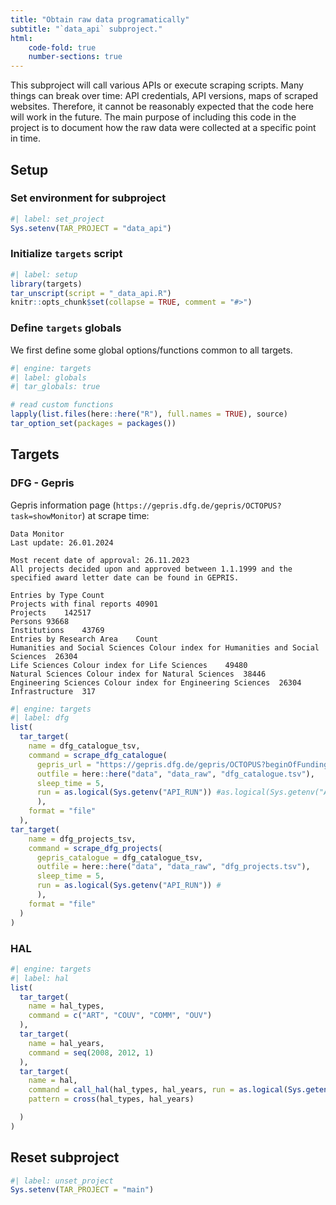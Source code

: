 ```yaml
---
title: "Obtain raw data programatically"
subtitle: "`data_api` subproject."
html:
    code-fold: true
    number-sections: true
---
```


This subproject will call various APIs or execute scraping scripts. Many things can break over time: API credentials, API versions, maps of scraped websites. Therefore, it cannot be reasonably expected that the code here will work in the future. The main purpose of including this code in the project is to document how the raw data were collected at a specific point in time.

## Setup

### Set environment for subproject

```r
#| label: set_project
Sys.setenv(TAR_PROJECT = "data_api")
```

### Initialize `targets` script

```r
#| label: setup
library(targets)
tar_unscript(script = "_data_api.R")
knitr::opts_chunk$set(collapse = TRUE, comment = "#>")
```


### Define `targets` globals

We first define some global options/functions common to all targets.

```r
#| engine: targets
#| label: globals
#| tar_globals: true

# read custom functions
lapply(list.files(here::here("R"), full.names = TRUE), source)
tar_option_set(packages = packages())
```

## Targets

### DFG - Gepris

Gepris information page (`https://gepris.dfg.de/gepris/OCTOPUS?task=showMonitor`) at scrape time:

```code
Data Monitor
Last update: 26.01.2024

Most recent date of approval: 26.11.2023
All projects decided upon and approved between 1.1.1999 and the specified award letter date can be found in GEPRIS.

Entries by Type	Count
Projects with final reports	40901
Projects	142517
Persons	93668
Institutions	43769
Entries by Research Area	Count
Humanities and Social Sciences Colour index for Humanities and Social Sciences	26304
Life Sciences Colour index for Life Sciences	49480
Natural Sciences Colour index for Natural Sciences	38446
Engineering Sciences Colour index for Engineering Sciences	26304
Infrastructure	317
```

```r
#| engine: targets
#| label: dfg
list(
  tar_target(
    name = dfg_catalogue_tsv,
    command = scrape_dfg_catalogue(
      gepris_url = "https://gepris.dfg.de/gepris/OCTOPUS?beginOfFunding=&bewilligungsStatus=&bundesland=DEU%23&context=projekt&einrichtungsart=-1&fachgebiet=%23&findButton=historyCall&gefoerdertIn=&ggsHunderter=0&hitsPerPage=50&index=1&nurProjekteMitAB=false&oldGgsHunderter=0&oldfachgebiet=%23&pemu=24&peu=%23&task=doKatalog&teilprojekte=true&zk_transferprojekt=false",
      outfile = here::here("data", "data_raw", "dfg_catalogue.tsv"), 
      sleep_time = 5,
      run = as.logical(Sys.getenv("API_RUN")) #as.logical(Sys.getenv("API_RUN"))
      ),
    format = "file"
  ),
tar_target(
    name = dfg_projects_tsv,
    command = scrape_dfg_projects(
      gepris_catalogue = dfg_catalogue_tsv,
      outfile = here::here("data", "data_raw", "dfg_projects.tsv"), 
      sleep_time = 5,
      run = as.logical(Sys.getenv("API_RUN")) #
      ),
    format = "file"
  )
)
```

### HAL

```r
#| engine: targets
#| label: hal
list(
  tar_target(
    name = hal_types,
    command = c("ART", "COUV", "COMM", "OUV")
  ),
  tar_target(
    name = hal_years,
    command = seq(2008, 2012, 1)
  ),
  tar_target(
    name = hal,
    command = call_hal(hal_types, hal_years, run = as.logical(Sys.getenv("API_RUN"))),
    pattern = cross(hal_types, hal_years)

  )
)
```

## Reset subproject
```r
#| label: unset_project
Sys.setenv(TAR_PROJECT = "main")
```